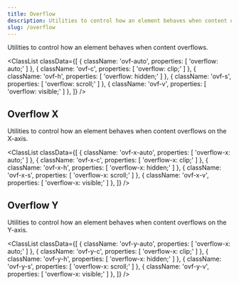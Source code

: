 ```yaml
---
title: Overflow
description: Utilities to control how an element behaves when content overflows.
slug: /overflow
---
```



Utilities to control how an element behaves when content overflows.

<ClassList
  classData={[
    {
      className: 'ovf-auto',
      properties: [
        'overflow: auto;'
      ]
    },
    {
      className: 'ovf-c',
      properties: [
        'overflow: clip;'
      ]
    },
    {
      className: 'ovf-h',
      properties: [
        'overflow: hidden;'
      ]
    },
    {
      className: 'ovf-s',
      properties: [
        'overflow: scroll;'
      ]
    },
    {
      className: 'ovf-v',
      properties: [
        'overflow: visible;'
      ]
    },
  ]}
/>

## Overflow X

Utilities to control how an element behaves when content overflows on the X-axis.

<ClassList
  classData={[
    {
      className: 'ovf-x-auto',
      properties: [
        'overflow-x: auto;'
      ]
    },
    {
      className: 'ovf-x-c',
      properties: [
        'overflow-x: clip;'
      ]
    },
    {
      className: 'ovf-x-h',
      properties: [
        'overflow-x: hidden;'
      ]
    },
    {
      className: 'ovf-x-s',
      properties: [
        'overflow-x: scroll;'
      ]
    },
    {
      className: 'ovf-x-v',
      properties: [
        'overflow-x: visible;'
      ]
    },
  ]}
/>

## Overflow Y

Utilities to control how an element behaves when content overflows on the Y-axis.

<ClassList
  classData={[
    {
      className: 'ovf-y-auto',
      properties: [
        'overflow-x: auto;'
      ]
    },
    {
      className: 'ovf-y-c',
      properties: [
        'overflow-x: clip;'
      ]
    },
    {
      className: 'ovf-y-h',
      properties: [
        'overflow-x: hidden;'
      ]
    },
    {
      className: 'ovf-y-s',
      properties: [
        'overflow-x: scroll;'
      ]
    },
    {
      className: 'ovf-y-v',
      properties: [
        'overflow-x: visible;'
      ]
    },
  ]}
/>